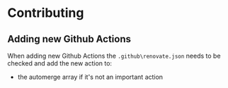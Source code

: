 # Contributing

## Adding new Github Actions

When adding new Github Actions the `.github\renovate.json` needs to be checked and add the new action to:

- the automerge array if it's not an important action

